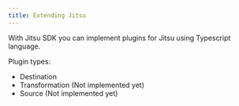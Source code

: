```yaml
---
title: Extending Jitsu
---
```


With Jitsu SDK you can implement plugins for Jitsu using Typescript language.

Plugin types:
 * Destination
 * Transformation (Not implemented yet)
 * Source (Not implemented yet)